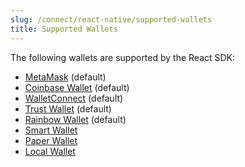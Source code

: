 ```yaml
---
slug: /connect/react-native/supported-wallets
title: Supported Wallets
---
```


The following wallets are supported by the React SDK:

- [MetaMask](/react/react.metamaskwallet) (default)
- [Coinbase Wallet](/react/react.coinbasewallet) (default)
- [WalletConnect](/react/react.walletconnectwallet) (default)
- [Trust Wallet](/react/react.trustwallet) (default)
- [Rainbow Wallet](/react/react.rainbowwallet) (default)
- [Smart Wallet](react/react.smartwallet)
- [Paper Wallet](/react/react.paperwallet)
- [Local Wallet](/react/react.localwallet)
